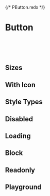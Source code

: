 {/* PButton.mdx */}



<Meta of={PButtonStories} />

# Button

<br/>
<br/>
<br/>

## Sizes
<Canvas of={PButtonStories.Sizes} />

## With Icon
<Canvas of={PButtonStories.WithIcon} />

## Style Types
<Canvas of={PButtonStories.StyleTypes} />

## Disabled
<Canvas of={PButtonStories.Disabled} />

## Loading
<Canvas of={PButtonStories.Loading} />

## Block
<Canvas of={PButtonStories.Block} />

## Readonly
<Canvas of={PButtonStories.ReadOnly} />

## Playground
<Canvas of={PButtonStories.Playground} />
<Controls of={PButtonStories.Playground} />

<br/>
<br/>
